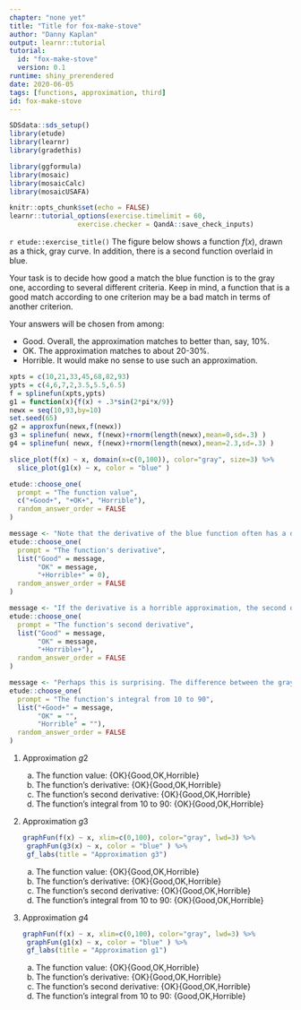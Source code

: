 ```yaml
---
chapter: "none yet"
title: "Title for fox-make-stove"
author: "Danny Kaplan"
output: learnr::tutorial
tutorial:
  id: "fox-make-stove"
  version: 0.1
runtime: shiny_prerendered
date: 2020-06-05 
tags: [functions, approximation, third]
id: fox-make-stove
---
```


```r
SDSdata::sds_setup()
library(etude)
library(learnr)
library(gradethis)

library(ggformula)
library(mosaic)
library(mosaicCalc)
library(mosaicUSAFA)

knitr::opts_chunk$set(echo = FALSE)
learnr::tutorial_options(exercise.timelimit = 60, 
                 exercise.checker = QandA::save_check_inputs)
```


`r etude::exercise_title()` The figure below shows a function $f(x)$, drawn as a thick, gray curve.  In addition, there is a second function overlaid in blue.

Your task is to decide how good a match the blue function is to the gray one, according to several different criteria. Keep in mind, a function that is a good match according to one criterion may be a bad match in terms of another criterion.

Your answers will be chosen from among:

* Good.  Overall, the approximation matches to better than, say, 10%.
* OK.  The approximation matches to about 20-30%.
* Horrible.  It would make no sense to use such an approximation.

```r
xpts = c(10,21,33,45,68,82,93)
ypts = c(4,6,7,2,3.5,5.5,6.5)
f = splinefun(xpts,ypts)
g1 = function(x){f(x) + .3*sin(2*pi*x/9)}
newx = seq(10,93,by=10)
set.seed(65)
g2 = approxfun(newx,f(newx))
g3 = splinefun( newx, f(newx)+rnorm(length(newx),mean=0,sd=.3) )
g4 = splinefun( newx, f(newx)+rnorm(length(newx),mean=2.3,sd=.3) )
```
 

```r
slice_plot(f(x) ~ x, domain(x=c(0,100)), color="gray", size=3) %>%
  slice_plot(g1(x) ~ x, color = "blue" ) 
```



```r
etude::choose_one(
  prompt = "The function value",
  c("+Good+", "+OK+", "Horrible"),
  random_answer_order = FALSE
)
```

```r
message <- "Note that the derivative of the blue function often has a different sign than the derivative of the gray function."
etude::choose_one(
  prompt = "The function's derivative",
  list("Good" = message, 
       "OK" = message,
       "+Horrible+" = 0),
  random_answer_order = FALSE
)
```

```r
message <- "If the derivative is a horrible approximation, the second derivative won't generally be better."
etude::choose_one(
  prompt = "The function's second derivative",
  list("Good" = message, 
       "OK" = message, 
       "+Horrible+"),
  random_answer_order = FALSE
)
```

```r
message <- "Perhaps this is surprising. The difference between the gray function and the blue function is sometimes positive and sometimes negative. In the integral, those positive differences cancel out the negative differences."
etude::choose_one(
  prompt = "The function's integral from 10 to 90",
  list("+Good+" = message, 
       "OK" = "", 
       "Horrible" = ""),
  random_answer_order = FALSE
)
```

#. Approximation $g2$




    a. The function value: {OK}{Good,OK,Horrible}
    #. The function's derivative: {OK}{Good,OK,Horrible}
    #. The function's second derivative: {OK}{Good,OK,Horrible}
    #. The function's integral from 10 to 90: {OK}{Good,OK,Horrible}

#. Approximation $g3$


    ```r
graphFun(f(x) ~ x, xlim=c(0,100), color="gray", lwd=3) %>%
  graphFun(g3(x) ~ x, color = "blue" ) %>%
  gf_labs(title = "Approximation g3")
```

    a. The function value: {OK}{Good,OK,Horrible}
    #. The function's derivative: {OK}{Good,OK,Horrible}
    #. The function's second derivative: {OK}{Good,OK,Horrible}
    #. The function's integral from 10 to 90: {OK}{Good,OK,Horrible}

#. Approximation $g4$

    ```r
graphFun(f(x) ~ x, xlim=c(0,100), color="gray", lwd=3) %>%
  graphFun(g1(x) ~ x, color = "blue" ) %>%
  gf_labs(title = "Approximation g1")
```

    a. The function value: {OK}{Good,OK,Horrible}
    #. The function's derivative: {OK}{Good,OK,Horrible}
    #. The function's second derivative: {OK}{Good,OK,Horrible}
    #. The function's integral from 10 to 90: {Good,OK,Horrible}


